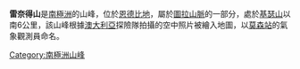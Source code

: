 {{coord|67|0|S|52|26|E|display=title}}

'''雷奈得山'''是[[南極洲|南極洲]]的山峰，位於[[恩德比地|恩德比地]]，屬於[[圖拉山脈|圖拉山脈]]的一部分，處於[[基瑟山|基瑟山]]以南6公里，該山峰根據[[澳大利亞|澳大利亞]]探險隊拍攝的空中照片被繪入地圖，以[[莫森站|莫森站]]的氣象觀測員命名。

{{Antarctica-geo-stub}}
[[Category:南極洲山峰|Category:南極洲山峰]]
